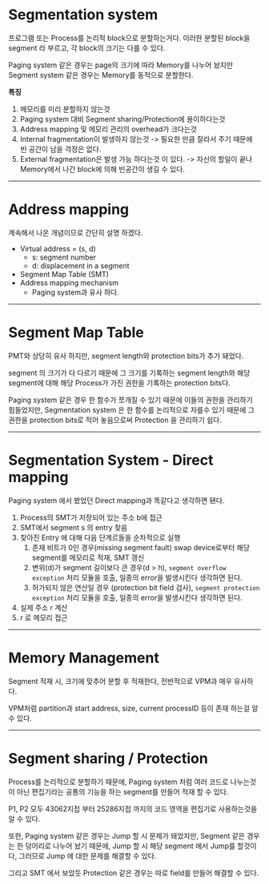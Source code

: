 # Segmentation system
프로그램 또는 Process를 논리적 block으로 분할하는거다. 이러한 분할된 block을 segment 라 부르고, 각 block의 크기는 다를 수 있다.

Paging system 같은 경우는 page의 크기에 따라 Memory를 나누어 놨지만 Segment system 같은 경우는 Memory를 동적으로 분할한다.

**특징**
1. 메모리를 미리 분할하지 않는것
2. Paging system 대비 Segment sharing/Protection에 용이하다는것
3. Address mapping 및 메모리 관리의 overhead가 크다는것
4. Internal fragmentation이 발생하지 않는것 -> 필요한 만큼 잘라서 주기 때문에 빈 공간이 남을 걱정은 없다.
5. External fragmentation은 발생 가능 하다는것 이 있다. -> 자신의 할일이 끝나 Memory에서 나간 block에 의해 빈공간이 생길 수 있다.

***

# Address mapping
계속해서 나온 개념이므로 간단히 설명 하겠다.

* Virtual address = (s, d)
    * s: segment number
    * d: displacement in a segment
* Segment Map Table (SMT)
* Address mapping mechanism
    * Paging system과 유사 하다.

***

# Segment Map Table
PMT와 상당히 유사 하지만, segment length와 protection bits가 추가 돼었다.

segment 의 크기가 다 다르기 때문에 그 크기를 기록하는 segment length와 해당 segment에 대해 해당 Process가 가진 권한을 기록하는 protection bits다.

Paging system 같은 경우 한 함수가 쪼개질 수 있기 때문에 이들의 권한을 관리하기 힘들었지만, Segmentation system 은 한 함수를 논리적으로 자를수 있기 때문에 그 권한을 protection bits로 적어 놓음으로써 Protection 을 관리하기 쉽다.

***

# Segmentation System - Direct mapping
Paging system 에서 봤었던 Direct mapping과 똑같다고 생각하면 됀다.



1. Process의 SMT가 저장되어 있는 주소 b에 접근
2. SMT에서 segment s 의 entry 찾음
3. 찾아진 Entry 에 대해 다음 단계르들을 순차적으로 실행
    1. 존재 비트가 0인 경우(missing segment fault) swap device로부터 해당 segment를 메모리로 적재, SMT 갱신
    2. 변위(d)가 segment 길이보다 큰 경우(d > h), `segment overflow exception` 처리 모듈을 호출, 일종의 error을 발생시킨다 생각하면 된다.
    3. 허가되지 않은 연산일 경우 (protection bit field 검사), `segment protection exception` 처리 모듈을 호출, 일종의 error을 발생시킨다 생각하면 된다.
4. 실제 주소 r 계산
5. r 로 메모리 접근


***


# Memory Management
Segment 적재 시, 크기에 맞추어 분할 후 적재한다, 전반적으로 VPM과 매우 유사하다.

VPM처럼 partition과 start address, size, current processID 등이 존재 하는걸 알 수 있다.

***

# Segment sharing / Protection
Process를 논리적으로 분할하기 때문에, Paging system 처럼 여러 코드로 나누는것이 아닌 편집기라는 공통의 기능을 하는 segment를 만들어 적재 할 수 있다.

P1, P2 모두 43062지접 부터 25286지접 까지의 코드 영역을 편집기로 사용하는것을 알 수 있다.

또한, Paging system 같은 경우는 Jump 할 시 문제가 돼었지만, Segment 같은 경우는 한 덩어리로 나누어 놨기 때문에, Jump 할 시 해당 segment 에서 Jump를 할것이다, 그러므로 Jump 에 대한 문제를 해결할 수 있다.

그리고 SMT 에서 보았듯 Protection 같은 경우는 따로 field를 만들어 해결할 수 있다.